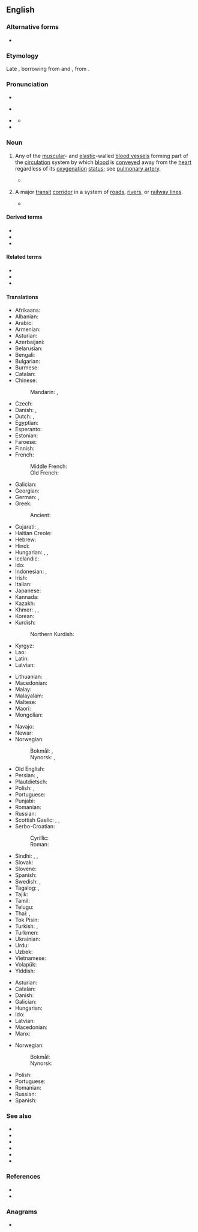 ==English==
{{wikipedia}}

===Alternative forms===
* {{s|blood vessel}} {{alt|en|arteria}}

===Etymology===
Late {{inh|en|enm|arterie}}, borrowing from {{der|en|fro|artaire}} and {{der|en|la|artēria|t=a windpipe; an artery}}, from {{der|en|grc|ᾰ̓ρτηρῐ́ᾱ||windpipe; artery}}.

===Pronunciation===
* {{enPR|ärʹtəɹi}}
* {{a|RP}} {{IPA|en|/ˈɑː.tə.ɹi/}}
* {{a|GA}} {{IPA|en|/ˈɑɹ.təɹ.i/}}
** {{audio|en|en-us-artery.ogg|Audio (US)}}
* {{rhymes|en|ɑː(ɹ)təɹi|s=3}}

===Noun===
{{en-noun}}

# {{lb|en|anatomy}} Any of the [[muscular]]- and [[elastic]]-walled [[blood vessel]]s forming part of the [[circulation]] system by which [[blood]] is [[convey]]ed away from the [[heart]] regardless of its [[oxygenation]] [[status]]; see [[pulmonary artery]].
#* {{quote-journal|en|2013|month=July–August|[http://www.americanscientist.org/authors/detail/stephen-p-lownie Stephen P. Lownie]|author2=[http://www.americanscientist.org/authors/detail/david-m-pelz David M. Pelz]|Stents to Prevent Stroke|titleurl=https://www.americanscientist.org/article/stents-to-prevent-stroke|{{w|American Scientist}}|https://www.americanscientist.org|volume=101|number=4|doi=10.1511/2013.103.292|292|As we age, the major '''arteries''' of our bodies frequently become thickened with plaque, a fatty material with an oatmeal-like consistency that builds up along the inner lining of blood vessels. The reason plaque forms isn’t entirely known, but it seems to be related to high levels of cholesterol inducing an inflammatory response, which can also attract and trap more cellular debris over time.}}
#: {{hypo|en|alloartery|arteriole|endartery|microartery|Thesaurus:artery}}
# {{lb|en|transport}} A major [[transit]] [[corridor]] in a system of [[road]]s, [[river]]s, or [[railway line]]s.
#* {{quote-journal|en||date=2020 May 6|Graeme Pickering|Borders Railway: time for the next step|[[w:Rail (magazine)|Rail]]|https://www.railmagazine.com|52|The 98-mile Edinburgh-Carlisle 'Waverley Route' provided over a century of service as an Anglo-Scottish '''artery''', prior to its closure by British Rail, and its loss provoked anger in the [[Scottish Borders]].}}

====Derived terms====
* {{l|en|arterial}}
* {{l|en|arteritis}}
* {{l|en|arterylike}}

====Related terms====
* {{l|en|arterially}}
* {{l|en|[[arterio-]], [[arteri-]]}}
* {{l|en|arteriole}}

====Translations====
{{trans-top|blood vessel from the heart}}
* Afrikaans: {{t+|af|slagaar}}
* Albanian: {{t+|sq|arterie|f}}
* Arabic: {{t|ar|شِرْيَان|m}}
* Armenian: {{t+|hy|զարկերակ}}
* Asturian: {{t+|ast|arteria|f}}
* Azerbaijani: {{t+|az|arteriya}}
* Belarusian: {{t|be|артэ́рыя|f}}
* Bengali: {{t|bn|ধমনী}}
* Bulgarian: {{t+|bg|арте́рия|f}}
* Burmese: {{t+|my|သွေးလွှတ်ကြော}}
* Catalan: {{t+|ca|artèria|f}}
* Chinese:
*: Mandarin: {{t+|cmn|動脈}}, {{t+|cmn|动脉|tr=dòngmài}}
* Czech: {{t+|cs|tepna|f}}
* Danish: {{t+|da|pulsåre|c}}, {{t+|da|arterie|c}}
* Dutch: {{t+|nl|slagader|m}}, {{t+|nl|arterie|f}}
* Egyptian: {{t-egy|mt|h=D52:X1-T14-T14-X1:F51|f}}
* Esperanto: {{t|eo|arterio}}
* Estonian: {{t|et|arter}}
* Faroese: {{t|fo|lívæðr|f}}
* Finnish: {{t+|fi|valtimo}}
* French: {{t+|fr|artère|f}}
*: Middle French: {{t|frm|artere|f}}
*: Old French: {{t|fro|artere|f}}
* Galician: {{t+|gl|arteria|f}}
* Georgian: {{t|ka|არტერია}}
* German: {{t+|de|Arterie|f}}, {{t|de|Schlagader|f}}
* Greek: {{t+|el|αρτηρία|f}}
*: Ancient: {{t|grc|ἀρτηρία|f}}
* Gujarati: {{t|gu|ધમની|f}}, {{t|gu|ધોરી નસ|?}}
* Haitian Creole: {{t|ht|atè}}
* Hebrew: {{t+|he|עוֹרֶק|m}}
* Hindi: {{t+|hi|धमनी|f}}
* Hungarian: {{t+|hu|artéria}}, {{t+|hu|ütőér}}, {{t+|hu|verőér}}
* Icelandic: {{t+|is|slagæð|f}}
* Ido: {{t+|io|arterio}}
* Indonesian: {{t+|id|pembuluh nadi}}, {{t+|id|arteri}}
* Irish: {{t|ga|artaire|m}}
* Italian: {{t+|it|arteria|f}}
* Japanese: {{t+|ja|動脈|tr=どうみゃく, dōmyaku}}
* Kannada: {{t+|kn|ಅಪಧಮನಿ}}
* Kazakh: {{t|kk|артерия}}
* Khmer: {{t|km|សរសៃឈាមក្រហម|tr=sɑɑ say cʰiem krɑhɑɑm}}, {{t+|km|រោហិណី|tr=roohe’nii}} {{qualifier|formal}}, {{t|km|សួស|tr=suəh}}
* Korean: {{t+|ko|동맥(動脈)}}
* Kurdish:
*: Northern Kurdish: {{t+|kmr|xwînber|f}}
* Kyrgyz: {{t+|ky|артерия}}
* Lao: {{t|lo|ເສັ້ນເລືອດແດງ}}
* Latin: {{t|la|artēria|f}}
* Latvian: {{t|lv|artērija|f}}
{{trans-mid}}
* Lithuanian: {{t|lt|arterija|f}}
* Macedonian: {{t|mk|артерија|f}}
* Malay: {{t+|ms|arteri}}
* Malayalam: {{t|ml|ധമനികൾ}}
* Maltese: {{t|mt|arterja}}
* Maori: {{t|mi|ia tuku}}
* Mongolian:
*: {{t|mn|тараагуур судас|}} {{t|mn|ᠲᠠᠷᠠᠭᠠᠭᠤᠷ ᠰᠤᠳᠠᠰᠤ|}}
*: {{t|mn|артерийн судас|}} {{t|mn|ᠠᠷᠲᠧᠷᠢ ᠶᠢᠨ ᠰᠤᠳᠠᠰᠤ|}}
*: {{t|mn|тархаах судал|}} {{t|mn|ᠲᠠᠷᠬᠠᠭᠠᠬᠤ ᠰᠤᠳᠠᠯ|}} {{qualifier|Inner Mongolia}}
* Navajo: {{t|nv|atsʼoos łichíʼígíí}}
* Newar: {{t|new|धमनी}}
* Norwegian:
*: Bokmål: {{t+|nb|arterie|m}}, {{t|nb|pulsåre|m|f}}
*: Nynorsk: {{t|nn|arterie|m}}, {{t|nn|pulsåre|f}}
* Old English: {{t|ang|ǣdre|f}}
* Persian: {{t+|fa|شریان|tr=šaryân}}, {{t+|fa|سرخرگ|tr=sorxrag}}
* Plautdietsch: {{t|pdt|Oda|f}}
* Polish: {{t+|pl|tętnica|f}}, {{t+|pl|arteria|f}}
* Portuguese: {{t+|pt|artéria|f}}
* Punjabi: {{t|pa|ਧਮਣੀ|?}}
* Romanian: {{t+|ro|arteră|f}}
* Russian: {{t+|ru|арте́рия|f|tr=artɛ́rija}}
* Scottish Gaelic: {{t|gd|cuisle|f}}, {{t|gd|cuisle-fhala|f}}, {{t|gd|cuisle-mhòr|f}}
* Serbo-Croatian:
*: Cyrillic: {{t|sh|а̀рте̄рија|f}}
*: Roman: {{t+|sh|àrtērija|f}}
* Sindhi: {{t|sd|रग॒|?}}, {{t|sd|शरियान|?}}, {{t|sd|धमनी|?}}
* Slovak: {{t+|sk|tepna|f}}
* Slovene: {{t+|sl|arterija|f}}
* Spanish: {{t+|es|arteria|f}}
* Swedish: {{t+|sv|artär|c}}, {{t+|sv|pulsåder|c}}
* Tagalog: {{t|tl|luwasdaluyan}}, {{t|tl|arterya}}
* Tajik: {{t+|tg|сурхраг}}
* Tamil: {{t+|ta|தமனி}}
* Telugu: {{t+|te|ధమని}}
* Thai: {{t|th|เส้นเลือดแดง}}, {{t|th|หลอดเลือดแดง}}
* Tok Pisin: {{t|tpi|mambu bilong blut}}
* Turkish: {{t+|tr|arter}}, {{t+|tr|atardamar}}
* Turkmen: {{t+|tk|arteriýa}}
* Ukrainian: {{t+|uk|арте́рія|f}}
* Urdu: {{t|ur|شریان|?}}
* Uzbek: {{t+|uz|arteriya}}
* Vietnamese: {{t+|vi|động mạch}}
* Volapük: {{t+|vo|ratär}}
* Yiddish: {{t|yi|אַרטעריע|f}}
{{trans-bottom}}

{{trans-top|major transit corridor}}
* Asturian: {{t+|ast|arteria|f}}
* Catalan: {{t+|ca|artèria|f}}
* Danish: {{t+|da|åre|c}}
* Galician: {{t+|gl|arteria|f}}
* Hungarian: {{t+|hu|főútvonal}}
* Ido: {{t+|io|arterio}}
* Latvian: {{t|lv|artērija|f}}
* Macedonian: {{t|mk|артерија|f}}
* Manx: {{t|gv|ard-raad mooar|m}}
{{trans-mid}}
* Norwegian:
*: Bokmål: {{t+|nb|åre|m|f}}
*: Nynorsk: {{t|nn|åre|f}}
* Polish: {{t+|pl|arteria|f}}
* Portuguese: {{t+|pt|artéria|f}}
* Romanian: {{t+|ro|arteră|f}}
* Russian: {{t+|ru|арте́рия|f|tr=artɛ́rija}}
* Spanish: {{t+|es|arteria|f}}
{{trans-bottom}}

===See also===
* {{l|en|aorta}}
* {{l|en|A-road}}
* {{l|en|atheroma}}
* {{l|en|capillary}}
* {{l|en|circulatory system}}
* {{l|en|vein}}

===References===
* {{R:Lexico}}
* {{R:MWO}}

===Anagrams===
* {{anagrams|en|a=aerrty|rarety}}

{{cln|en|words suffixed with -y}}